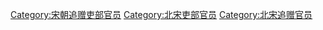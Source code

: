 [[Category:宋朝追赠吏部官员|Category:宋朝追赠吏部官员]]
[[Category:北宋吏部官员|Category:北宋吏部官员]]
[[Category:北宋追赠官员|Category:北宋追赠官员]]